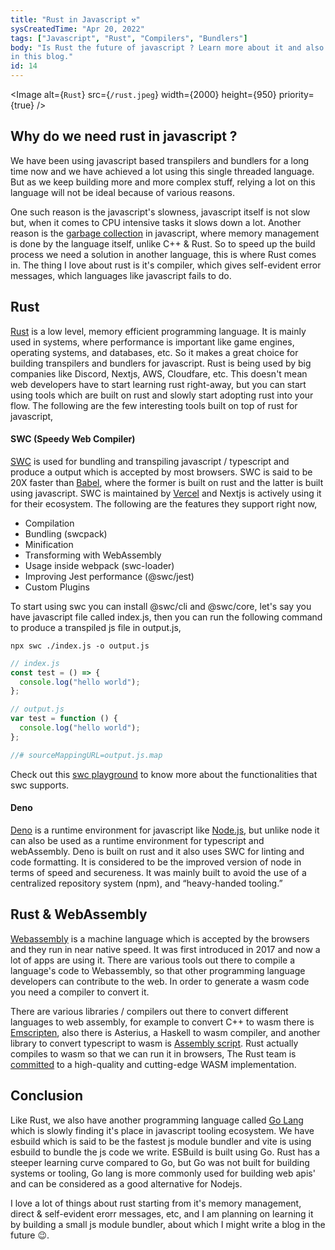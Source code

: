 ```yaml
---
title: "Rust in Javascript ⚒️"
sysCreatedTime: "Apr 20, 2022"
tags: ["Javascript", "Rust", "Compilers", "Bundlers"]
body: "Is Rust the future of javascript ? Learn more about it and also learn about the tools (like swc and deno) that are using rust,
in this blog."
id: 14
---
```


<Image
  alt={`Rust`}
  src={`/rust.jpeg`}
  width={2000}
  height={950}
  priority={true}
/>

## Why do we need rust in javascript ?

We have been using javascript based transpilers and bundlers for a long time now and we have achieved a lot
using this single threaded language. But as we keep building more and more complex stuff, relying a lot on
this language will not be ideal because of various reasons.

One such reason is the javascript's slowness, javascript itself is not slow but, when it comes to CPU intensive tasks
it slows down a lot. Another reason is the [garbage collection](https://developer.mozilla.org/en-US/docs/Web/JavaScript/Memory_Management#garbage_collection)
in javascript, where memory management is done by the language itself, unlike C++ & Rust. So to speed up the build process
we need a solution in another language, this is where Rust comes in. The thing I love about rust is it's compiler, which
gives self-evident error messages, which languages like javascript fails to do.

## Rust

[Rust](https://www.rust-lang.org/) is a low level, memory efficient programming language. It is mainly used in systems,
where performance is important like game engines, operating systems, and databases, etc. So it makes a great choice for
building transpilers and bundlers for javascript. Rust is being used by big companies like Discord, Nextjs, AWS, Cloudfare,
etc. This doesn't mean web developers have to start learning rust right-away, but you can start using tools which are built on
rust and slowly start adopting rust into your flow. The following are the few interesting tools built on top of rust for
javascript,

#### SWC (Speedy Web Compiler)

[SWC](https://swc.rs/) is used for bundling and transpiling javascript / typescript and produce a output which is accepted by most browsers.
SWC is said to be 20X faster than [Babel](https://babeljs.io/), where the former is built on rust and the latter is built using javascript. SWC
is maintained by [Vercel](https://vercel.com/) and Nextjs is actively using it for their ecosystem. The following are the features they support
right now,

- Compilation
- Bundling (swcpack)
- Minification
- Transforming with WebAssembly
- Usage inside webpack (swc-loader)
- Improving Jest performance (@swc/jest)
- Custom Plugins

To start using swc you can install @swc/cli and @swc/core, let's say you have javascript file called index.js, then you can
run the following command to produce a transpiled js file in output.js,

```shell
npx swc ./index.js -o output.js
```

```javascript
// index.js
const test = () => {
  console.log("hello world");
};
```

```javascript
// output.js
var test = function () {
  console.log("hello world");
};

//# sourceMappingURL=output.js.map
```

Check out this [swc playground](https://swc.rs/playground) to know more about the functionalities that swc supports.

#### Deno

[Deno](https://deno.land/) is a runtime environment for javascript like [Node.js](https://nodejs.org/en/), but unlike
node it can also be used as a runtime environment for typescript and webAssembly. Deno is built on rust and it also
uses SWC for linting and code formatting. It is considered to be the improved version of node in terms of speed and secureness.
It was mainly built to avoid the use of a centralized repository system (npm), and “heavy-handed tooling.”

## Rust & WebAssembly

[Webassembly](https://webassembly.org/) is a machine language which is accepted by the browsers and they run in near native
speed. It was first introduced in 2017 and now a lot of apps are using it. There are various tools out there to compile
a language's code to Webassembly, so that other programming language developers can contribute to the web. In order to
generate a wasm code you need a compiler to convert it.

There are various libraries / compilers out there to convert different languages to web assembly, for example to convert
C++ to wasm there is [Emscripten](https://emscripten.org/), also there is Asterius, a Haskell to wasm compiler, and
another library to convert typescript to wasm is [Assembly script](https://www.assemblyscript.org/). Rust actually compiles
to wasm so that we can run it in browsers, The Rust team is [committed](https://www.rust-lang.org/what/wasm) to a
high-quality and cutting-edge WASM implementation.

## Conclusion

Like Rust, we also have another programming language called [Go Lang](https://go.dev/) which is slowly finding it's place in javascript tooling
ecosystem. We have esbuild which is said to be the fastest js module bundler and vite is using esbuild to bundle the js
code we write. ESBuild is built using Go. Rust has a steeper learning curve
compared to Go, but Go was not built for building systems or tooling, Go lang is more commonly used for building web apis'
and can be considered as a good alternative for Nodejs.

I love a lot of things about rust starting from it's memory management, direct & self-evident erorr messages, etc, and I
am planning on learning it by building a small js module bundler, about which I might write a blog in the
future 😉.

